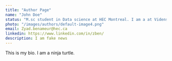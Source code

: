 ```yaml
---
title: "Author Page"
name: "John Doe"
status: "M.sc student in Data science at HEC Montreal. I am a at Videns."
photo: "/images/authors/default-image4.png"
email: Zyad.benameur@hec.ca
linkedin: https://www.linkedin.com/in/zben/
description: I am fake news
---
```


This is my bio. I am a ninja turtle.